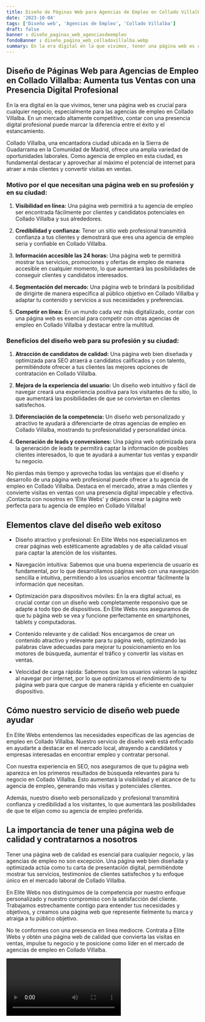 ```yaml
---
title: Diseño de Páginas Web para Agencias de Empleo en Collado Villalba
date: '2023-10-04'
tags: ['Diseño web', 'Agencias de Empleo', 'Collado Villalba']
draft: false
banner : diseño_paginas_web_agenciasdeempleo
fondoBanner : diseño_pagina_web_colladovillalba.webp
summary: En la era digital en la que vivimos, tener una página web es crucial para cualquier negocio, especialmente para las agencias de empleo en Collado Villalba. En un mercado altamente competitivo, contar con una presencia digital profesional puede marcar la diferencia entre el éxito y el estancamiento.
---
```


## Diseño de Páginas Web para Agencias de Empleo en Collado Villalba: Aumenta tus Ventas con una Presencia Digital Profesional

En la era digital en la que vivimos, tener una página web es crucial para cualquier negocio, especialmente para las agencias de empleo en Collado Villalba. En un mercado altamente competitivo, contar con una presencia digital profesional puede marcar la diferencia entre el éxito y el estancamiento.

Collado Villalba, una encantadora ciudad ubicada en la Sierra de Guadarrama en la Comunidad de Madrid, ofrece una amplia variedad de oportunidades laborales. Como agencia de empleo en esta ciudad, es fundamental destacar y aprovechar al máximo el potencial de internet para atraer a más clientes y convertir visitas en ventas.

### Motivo por el que necesitan una página web en su profesión y en su ciudad:

1. **Visibilidad en línea:** Una página web permitirá a tu agencia de empleo ser encontrada fácilmente por clientes y candidatos potenciales en Collado Villalba y sus alrededores.

2. **Credibilidad y confianza:** Tener un sitio web profesional transmitirá confianza a tus clientes y demostrará que eres una agencia de empleo seria y confiable en Collado Villalba.

3. **Información accesible las 24 horas:** Una página web te permitirá mostrar tus servicios, promociones y ofertas de empleo de manera accesible en cualquier momento, lo que aumentará las posibilidades de conseguir clientes y candidatos interesados.

4. **Segmentación del mercado:** Una página web te brindará la posibilidad de dirigirte de manera específica al público objetivo en Collado Villalba y adaptar tu contenido y servicios a sus necesidades y preferencias.

5. **Competir en línea:** En un mundo cada vez más digitalizado, contar con una página web es esencial para competir con otras agencias de empleo en Collado Villalba y destacar entre la multitud.

### Beneficios del diseño web para su profesión y su ciudad:

1. **Atracción de candidatos de calidad:** Una página web bien diseñada y optimizada para SEO atraerá a candidatos calificados y con talento, permitiéndote ofrecer a tus clientes las mejores opciones de contratación en Collado Villalba.

2. **Mejora de la experiencia del usuario:** Un diseño web intuitivo y fácil de navegar creará una experiencia positiva para los visitantes de tu sitio, lo que aumentará las posibilidades de que se conviertan en clientes satisfechos.

3. **Diferenciación de la competencia:** Un diseño web personalizado y atractivo te ayudará a diferenciarte de otras agencias de empleo en Collado Villalba, mostrando tu profesionalidad y personalidad única.

4. **Generación de leads y conversiones:** Una página web optimizada para la generación de leads te permitirá captar la información de posibles clientes interesados, lo que te ayudará a aumentar tus ventas y expandir tu negocio.

No pierdas más tiempo y aprovecha todas las ventajas que el diseño y desarrollo de una página web profesional puede ofrecer a tu agencia de empleo en Collado Villalba. Destaca en el mercado, atrae a más clientes y convierte visitas en ventas con una presencia digital impecable y efectiva. ¡Contacta con nosotros en 'Élite Webs' y déjanos crear la página web perfecta para tu agencia de empleo en Collado Villalba!

<GifSeo />

<Cta />

## Elementos clave del diseño web exitoso

- Diseño atractivo y profesional: En Elite Webs nos especializamos en crear páginas web estéticamente agradables y de alta calidad visual para captar la atención de los visitantes.

- Navegación intuitiva: Sabemos que una buena experiencia de usuario es fundamental, por lo que desarrollamos páginas web con una navegación sencilla e intuitiva, permitiendo a los usuarios encontrar fácilmente la información que necesitan.

- Optimización para dispositivos móviles: En la era digital actual, es crucial contar con un diseño web completamente responsivo que se adapte a todo tipo de dispositivos. En Elite Webs nos aseguramos de que tu página web se vea y funcione perfectamente en smartphones, tablets y computadoras.

- Contenido relevante y de calidad: Nos encargamos de crear un contenido atractivo y relevante para tu página web, optimizando las palabras clave adecuadas para mejorar tu posicionamiento en los motores de búsqueda, aumentar el tráfico y convertir las visitas en ventas.

- Velocidad de carga rápida: Sabemos que los usuarios valoran la rapidez al navegar por internet, por lo que optimizamos el rendimiento de tu página web para que cargue de manera rápida y eficiente en cualquier dispositivo.

## Cómo nuestro servicio de diseño web puede ayudar

En Elite Webs entendemos las necesidades específicas de las agencias de empleo en Collado Villalba. Nuestro servicio de diseño web está enfocado en ayudarte a destacar en el mercado local, atrayendo a candidatos y empresas interesadas en encontrar empleo y contratar personal. 

Con nuestra experiencia en SEO, nos aseguramos de que tu página web aparezca en los primeros resultados de búsqueda relevantes para tu negocio en Collado Villalba. Esto aumentará la visibilidad y el alcance de tu agencia de empleo, generando más visitas y potenciales clientes.

Además, nuestro diseño web personalizado y profesional transmitirá confianza y credibilidad a los visitantes, lo que aumentará las posibilidades de que te elijan como su agencia de empleo preferida.

## La importancia de tener una página web de calidad y contratarnos a nosotros

Tener una página web de calidad es esencial para cualquier negocio, y las agencias de empleo no son excepción. Una página web bien diseñada y optimizada actúa como tu carta de presentación digital, permitiéndote mostrar tus servicios, testimonios de clientes satisfechos y tu enfoque único en el mercado laboral de Collado Villalba.

En Elite Webs nos distinguimos de la competencia por nuestro enfoque personalizado y nuestro compromiso con la satisfacción del cliente. Trabajamos estrechamente contigo para entender tus necesidades y objetivos, y creamos una página web que represente fielmente tu marca y atraiga a tu público objetivo.

No te conformes con una presencia en línea mediocre. Contrata a Elite Webs y obtén una página web de calidad que convierta las visitas en ventas, impulse tu negocio y te posicione como líder en el mercado de agencias de empleo en Collado Villalba.

<Video />

<CtaBot job='Agencias de Empleo' city='Collado Villalba'/>

<Gmaps query='Collado Villalba+españa+maps' />